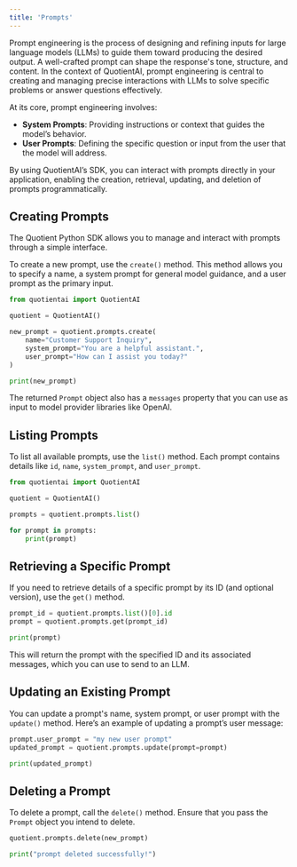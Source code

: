 ```yaml
---
title: 'Prompts'
---
```


Prompt engineering is the process of designing and refining inputs for large language models (LLMs) to guide them toward producing the desired output. A well-crafted prompt can shape the response's tone, structure, and content. In the context of QuotientAI, prompt engineering is central to creating and managing precise interactions with LLMs to solve specific problems or answer questions effectively.

At its core, prompt engineering involves:

- **System Prompts**: Providing instructions or context that guides the model’s behavior.
- **User Prompts**: Defining the specific question or input from the user that the model will address.

By using QuotientAI’s SDK, you can interact with prompts directly in your application, enabling the creation, retrieval, updating, and deletion of prompts programmatically.

## Creating Prompts

The Quotient Python SDK allows you to manage and interact with prompts through a simple interface.

To create a new prompt, use the `create()` method. This method allows you to specify a name, a system prompt for general model guidance, and a user prompt as the primary input.

```python
from quotientai import QuotientAI

quotient = QuotientAI()

new_prompt = quotient.prompts.create(
    name="Customer Support Inquiry",
    system_prompt="You are a helpful assistant.",
    user_prompt="How can I assist you today?"
)

print(new_prompt)
```

<Note>The returned `Prompt` object also has a `messages` property that you can use as input to model provider libraries like OpenAI.</Note>


## Listing Prompts

To list all available prompts, use the `list()` method. Each prompt contains details like `id`, `name`, `system_prompt`, and `user_prompt`.

```python
from quotientai import QuotientAI

quotient = QuotientAI()

prompts = quotient.prompts.list()

for prompt in prompts:
    print(prompt)
```

## Retrieving a Specific Prompt

If you need to retrieve details of a specific prompt by its ID (and optional version), use the `get()` method. 

```python
prompt_id = quotient.prompts.list()[0].id
prompt = quotient.prompts.get(prompt_id)

print(prompt)
```

This will return the prompt with the specified ID and its associated messages, which you can use to send to an LLM.

## Updating an Existing Prompt

You can update a prompt's name, system prompt, or user prompt with the `update()` method. Here’s an example of updating a prompt’s user message:

```python
prompt.user_prompt = "my new user prompt"
updated_prompt = quotient.prompts.update(prompt=prompt)

print(updated_prompt)
```

## Deleting a Prompt

To delete a prompt, call the `delete()` method. Ensure that you pass the `Prompt` object you intend to delete.

```python
quotient.prompts.delete(new_prompt)

print("prompt deleted successfully!")
```
